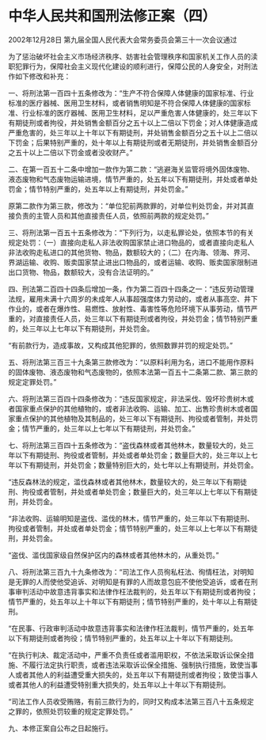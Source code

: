 # 中华人民共和国刑法修正案（四）

2002年12月28日 第九届全国人民代表大会常务委员会第三十一次会议通过

  

为了惩治破坏社会主义市场经济秩序、妨害社会管理秩序和国家机关工作人员的渎职犯罪行为，保障社会主义现代化建设的顺利进行，保障公民的人身安全，对刑法作如下修改和补充：

一、将刑法第一百四十五条修改为：“生产不符合保障人体健康的国家标准、行业标准的医疗器械、医用卫生材料，或者销售明知是不符合保障人体健康的国家标准、行业标准的医疗器械、医用卫生材料，足以严重危害人体健康的，处三年以下有期徒刑或者拘役，并处销售金额百分之五十以上二倍以下罚金；对人体健康造成严重危害的，处三年以上十年以下有期徒刑，并处销售金额百分之五十以上二倍以下罚金；后果特别严重的，处十年以上有期徒刑或者无期徒刑，并处销售金额百分之五十以上二倍以下罚金或者没收财产。”

二、在第一百五十二条中增加一款作为第二款：“逃避海关监管将境外固体废物、液态废物和气态废物运输进境，情节严重的，处五年以下有期徒刑，并处或者单处罚金；情节特别严重的，处五年以上有期徒刑，并处罚金。”

原第二款作为第三款，修改为：“单位犯前两款罪的，对单位判处罚金，并对其直接负责的主管人员和其他直接责任人员，依照前两款的规定处罚。”

三、将刑法第一百五十五条修改为：“下列行为，以走私罪论处，依照本节的有关规定处罚：（一）直接向走私人非法收购国家禁止进口物品的，或者直接向走私人非法收购走私进口的其他货物、物品，数额较大的；（二）在内海、领海、界河、界湖运输、收购、贩卖国家禁止进出口物品的，或者运输、收购、贩卖国家限制进出口货物、物品，数额较大，没有合法证明的。”

四、刑法第二百四十四条后增加一条，作为第二百四十四条之一：“违反劳动管理法规，雇用未满十六周岁的未成年人从事超强度体力劳动的，或者从事高空、井下作业的，或者在爆炸性、易燃性、放射性、毒害性等危险环境下从事劳动，情节严重的，对直接责任人员，处三年以下有期徒刑或者拘役，并处罚金；情节特别严重的，处三年以上七年以下有期徒刑，并处罚金。

“有前款行为，造成事故，又构成其他犯罪的，依照数罪并罚的规定处罚。”

五、将刑法第三百三十九条第三款修改为：“以原料利用为名，进口不能用作原料的固体废物、液态废物和气态废物的，依照本法第一百五十二条第二款、第三款的规定定罪处罚。”

六、将刑法第三百四十四条修改为：“违反国家规定，非法采伐、毁坏珍贵树木或者国家重点保护的其他植物的，或者非法收购、运输、加工、出售珍贵树木或者国家重点保护的其他植物及其制品的，处三年以下有期徒刑、拘役或者管制，并处罚金；情节严重的，处三年以上七年以下有期徒刑，并处罚金。”

七、将刑法第三百四十五条修改为：“盗伐森林或者其他林木，数量较大的，处三年以下有期徒刑、拘役或者管制，并处或者单处罚金；数量巨大的，处三年以上七年以下有期徒刑，并处罚金；数量特别巨大的，处七年以上有期徒刑，并处罚金。

“违反森林法的规定，滥伐森林或者其他林木，数量较大的，处三年以下有期徒刑、拘役或者管制，并处或者单处罚金；数量巨大的，处三年以上七年以下有期徒刑，并处罚金。

“非法收购、运输明知是盗伐、滥伐的林木，情节严重的，处三年以下有期徒刑、拘役或者管制，并处或者单处罚金；情节特别严重的，处三年以上七年以下有期徒刑，并处罚金。

“盗伐、滥伐国家级自然保护区内的森林或者其他林木的，从重处罚。”

八、将刑法第三百九十九条修改为：“司法工作人员徇私枉法、徇情枉法，对明知是无罪的人而使他受追诉、对明知是有罪的人而故意包庇不使他受追诉，或者在刑事审判活动中故意违背事实和法律作枉法裁判的，处五年以下有期徒刑或者拘役；情节严重的，处五年以上十年以下有期徒刑；情节特别严重的，处十年以上有期徒刑。

“在民事、行政审判活动中故意违背事实和法律作枉法裁判，情节严重的，处五年以下有期徒刑或者拘役；情节特别严重的，处五年以上十年以下有期徒刑。

“在执行判决、裁定活动中，严重不负责任或者滥用职权，不依法采取诉讼保全措施、不履行法定执行职责，或者违法采取诉讼保全措施、强制执行措施，致使当事人或者其他人的利益遭受重大损失的，处五年以下有期徒刑或者拘役；致使当事人或者其他人的利益遭受特别重大损失的，处五年以上十年以下有期徒刑。

“司法工作人员收受贿赂，有前三款行为的，同时又构成本法第三百八十五条规定之罪的，依照处罚较重的规定定罪处罚。”

九、本修正案自公布之日起施行。